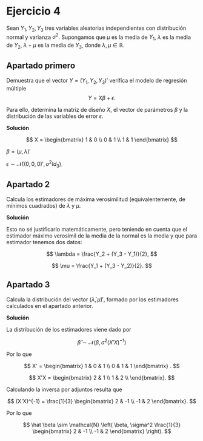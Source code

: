 # Ejercicio 4  

Sean $Y_1, Y_2, Y_3$  tres variables aleatorias independientes con distribución normal y varianza 
$\sigma^2$. Supongamos que $\mu$ es la media de 
$Y_1$, 
$\lambda$ es la media de $Y_2$,
$\lambda + \mu$ es la media de $Y_3$, 
donde  $\lambda, \mu \in \mathbb{R}$.

## Apartado primero  

Demuestra que el vector $Y = (Y_1, Y_2, Y_3)'$
 verifica el modelo de regresión múltiple 
 $$
 Y = X \beta + \epsilon.
 $$

 Para ello, determina la matriz de diseño $X$,
el vector de parámetros $\beta$
 y la distribución de las variables de error $\epsilon$.

**Solución**  

$$
X = 
\begin{bmatrix}
1 & 0 \\
0 & 1 \\
1 & 1 
\end{bmatrix}
$$

$\beta = (\mu, \lambda)'$

$\epsilon \sim \mathcal{N}((0, 0, 0)', \sigma^2 Id_3)$. 

## Apartado 2

Calcula los estimadores de máxima verosimilitud (equivalentemente, de mínimos cuadrados) de $\lambda$ y $\mu$. 

**Solución** 

Esto no sé justificarlo matemáticamente, pero teniendo en cuenta que
el estimador máximo verosímil de la media de la normal es la media
y que para estimador tenemos dos datos: 

$$
\lambda = \frac{Y_2 + (Y_3 - Y_1)}{2},
$$

$$
\mu = \frac{Y_1 + (Y_3 - Y_2)}{2}.
$$

## Apartado 3 

Calcula la distribución del vector  $(\hat \lambda, \hat \mu)'$,
formado por los estimadores calculados en el apartado anterior.

**Solución**

La distribución de los estimadores viene dado por 

$$
\hat \beta \sim \mathcal{N}(\beta, \sigma^2 (X'X)^{-1})
$$

Por lo que 

$$
X' = 
\begin{bmatrix}
1 & 0 & 1 \\
0 & 1 & 1 
\end{bmatrix} .
$$

$$
X'X = 
\begin{bmatrix}
2 & 1 \\
1 & 2 \\
\end{bmatrix}.
$$

Calculando la inversa por adjuntos resulta que 

$$
(X'X)^{-1} =
\frac{1}{3} 
\begin{bmatrix}
2 & -1 \\
-1 & 2
\end{bmatrix}.
$$

Por lo que

$$
\hat \beta \sim \mathcal{N}
\left(
    \beta,
     \sigma^2 \frac{1}{3} 
        \begin{bmatrix}
        2 & -1 \\
        -1 & 2
        \end{bmatrix}
\right).
$$  

